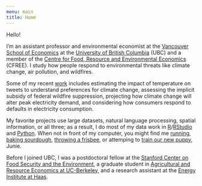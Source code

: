 ```yaml
---
menu: main
title: Home
---
```


Hello!

I'm an assistant professor and environmental economist at the [Vancouver School of Economics](http://economics.ubc.ca/) at the [University of British Columbia](https://www.ubc.ca/) (UBC) and a member of the [Centre for Food, Resource and Environmental Economics](https://cfree.landfood.ubc.ca/) (CFREE). I study how people respond to environmental threats like climate change, air pollution, and wildfires.

<!-- **[Matt Lowe](https://mattlowe.site/) and I currently hiring a pre-doc RA for 2020 / 2021!** The RA will contribute to a set of field and natural experiment projects in behavioural development and environmental economics. You should apply [here](https://econjobmarket.org/positions/6466), be sure to fill in the separate survey on technical background, and e-mail me if you have any questions. -->

<!-- * Patrick works on questions of **how people are affected by environmental shocks**, such as climate change and natural disasters. He is interested in the human response to these shocks - how they can attenuate or accentuate the problem? He does so using spatial tools and text-based analysis to better understand our responses. His papers on suicide and temperature, electricity and temperature, and his job market paper and related papers on the impact of temperature changes on expressed sentiment are all examples of this approach. 
* His experimental work thinks about the solutions to such problems. How **can we respond better to environmental shocks**? His paper looking at how default bias affects take-up of time-varying pricing and his work examining the why people in Delhi don’t wear masks fall into this category. Privately, the next projects need to focus on interventions that *work* and have a *big effect*. This will require some *piloting*.-->

Some of my recent [work](/research/) includes estimating the impact of temperature on tweets to understand preferences for climate change, assessing the implicit subsidy of federal wildfire suppression, projecting how climate change will alter peak electricity demand, and considering how consumers respond to defaults in electricity consumption. 

My favorite projects use large datasets, natural language processing, spatial information, or all three; as a result, I do most of my data work in [R](https://www.r-project.org)/[RStudio](https://www.rstudio.com) and [Python](https://www.python.org). When not in front of my computer, you might find me [running](http://www.patrickbaylis.com/img/IMG_0613.jpg), [baking sourdough](/blog/2020-04-12-bread-notes/), [throwing a frisbee](http://www.patrickbaylis.com/img/frisbee-montage.jpg), or attemping to [train our new puppy](http://www.patrickbaylis.com/img/IMG_7286.jpg), Junie.

Before I joined UBC, I was a postdoctoral fellow at the [Stanford Center on Food Security and the Environment](http://fse.fsi.stanford.edu/), a graduate student in [Agricultural and Resource Economics at UC-Berkeley](http://areweb.berkeley.edu), and a research assistant at the [Energy Institute at Haas](https://ei.haas.berkeley.edu).
